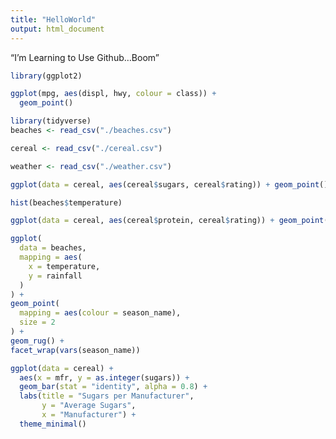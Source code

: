 ```yaml
---
title: "HelloWorld"
output: html_document
---
```

 "I'm Learning to Use Github...Boom"

```r
library(ggplot2)

ggplot(mpg, aes(displ, hwy, colour = class)) + 
  geom_point()
```

```r
library(tidyverse)
beaches <- read_csv("./beaches.csv")

cereal <- read_csv("./cereal.csv")

weather <- read_csv("./weather.csv")
```

```r
ggplot(data = cereal, aes(cereal$sugars, cereal$rating)) + geom_point()

hist(beaches$temperature)

ggplot(data = cereal, aes(cereal$protein, cereal$rating)) + geom_point() + geom_smooth(aes(x = cereal$protein, y = cereal$rating))

```
```r
ggplot(
  data = beaches,
  mapping = aes(
    x = temperature, 
    y = rainfall
  ) 
) + 
geom_point(
  mapping = aes(colour = season_name), 
  size = 2
) + 
geom_rug() + 
facet_wrap(vars(season_name))
```
```r
ggplot(data = cereal) +
  aes(x = mfr, y = as.integer(sugars)) +
  geom_bar(stat = "identity", alpha = 0.8) +
  labs(title = "Sugars per Manufacturer",
       y = "Average Sugars",
       x = "Manufacturer") +
  theme_minimal()

```


